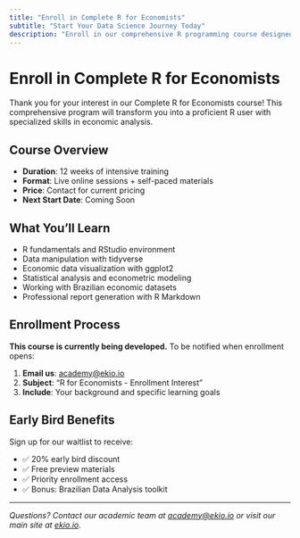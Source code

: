 ```yaml
---
title: "Enroll in Complete R for Economists"
subtitle: "Start Your Data Science Journey Today"
description: "Enroll in our comprehensive R programming course designed specifically for economists and policy analysts."
---
```


# Enroll in Complete R for Economists

Thank you for your interest in our Complete R for Economists course! This comprehensive program will transform you into a proficient R user with specialized skills in economic analysis.

## Course Overview

- **Duration**: 12 weeks of intensive training
- **Format**: Live online sessions + self-paced materials
- **Price**: Contact for current pricing
- **Next Start Date**: Coming Soon

## What You'll Learn

- R fundamentals and RStudio environment
- Data manipulation with tidyverse
- Economic data visualization with ggplot2
- Statistical analysis and econometric modeling
- Working with Brazilian economic datasets
- Professional report generation with R Markdown

## Enrollment Process

**This course is currently being developed.** To be notified when enrollment opens:

1. **Email us**: [academy@ekio.io](mailto:academy@ekio.io)
2. **Subject**: "R for Economists - Enrollment Interest"
3. **Include**: Your background and specific learning goals

## Early Bird Benefits

Sign up for our waitlist to receive:

- ✅ 20% early bird discount
- ✅ Free preview materials
- ✅ Priority enrollment access
- ✅ Bonus: Brazilian Data Analysis toolkit

---

*Questions? Contact our academic team at [academy@ekio.io](mailto:academy@ekio.io) or visit our main site at [ekio.io](https://ekio.io).*